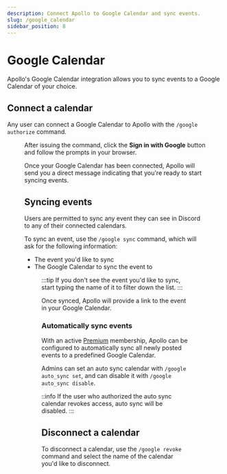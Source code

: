 ```yaml
---
description: Connect Apollo to Google Calendar and sync events.
slug: /google_calendar
sidebar_position: 8
---
```



# Google Calendar

Apollo's Google Calendar integration allows you to sync events to a
Google Calendar of your choice.

## Connect a calendar

Any user can connect a Google Calendar to Apollo with the `/google authorize`
command.

<Figure caption="Authorize with Google" src="/img/google/authorize.png" />

After issuing the command, click the **Sign in with Google** button and follow
the prompts in your browser.

Once your Google Calendar has been connected, Apollo will send you a direct
message indicating that you're ready to start syncing events.

## Syncing events

Users are permitted to sync any event they can see in Discord to any of their
connected calendars.

To sync an event, use the `/google sync` command, which will ask for the
following information:

- The event you'd like to sync
- The Google Calendar to sync the event to

<Figure caption="Sync an event to Google Calendar" src="/img/google/sync.gif" />

:::tip
If you don't see the event you'd like to sync, start typing the name of it
to filter down the list.
:::

Once synced, Apollo will provide a link to the event in your Google Calendar.

### Automatically sync events

With an active [Premium](https://apollo.fyi/premium) membership, Apollo can be
configured to automatically sync all newly posted events to a predefined Google
Calendar.

Admins can set an auto sync calendar with `/google auto_sync set`, and can
disable it with `/google auto_sync disable`.

::info
If the user who authorized the auto sync calendar revokes access, auto
sync will be disabled.
:::

## Disconnect a calendar

To disconnect a calendar, use the `/google revoke` command and select the name
of the calendar you'd like to disconnect.
